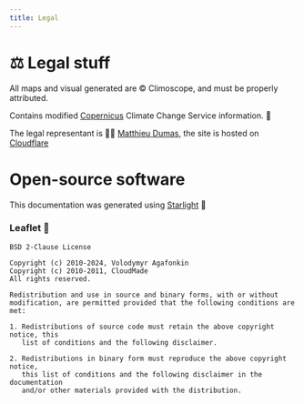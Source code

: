 ```yaml
---
title: Legal
---
```


# ⚖️ Legal stuff

All maps and visual generated are © Climoscope, and must be properly attributed.

Contains modified [Copernicus](https://www.copernicus.eu/en) Climate Change Service information. 🙏

The legal representant is 🙋‍♂️ [Matthieu Dumas](mailto:matthieu.dumas@gmail.com), the site is hosted on [Cloudflare](https://www.cloudflare.com/)

# Open-source software

This documentation was generated using [Starlight](https://starlight.astro.build/) 🙏

### Leaflet 🙏

```
BSD 2-Clause License

Copyright (c) 2010-2024, Volodymyr Agafonkin
Copyright (c) 2010-2011, CloudMade
All rights reserved.

Redistribution and use in source and binary forms, with or without
modification, are permitted provided that the following conditions are met:

1. Redistributions of source code must retain the above copyright notice, this
   list of conditions and the following disclaimer.

2. Redistributions in binary form must reproduce the above copyright notice,
   this list of conditions and the following disclaimer in the documentation
   and/or other materials provided with the distribution.
```
